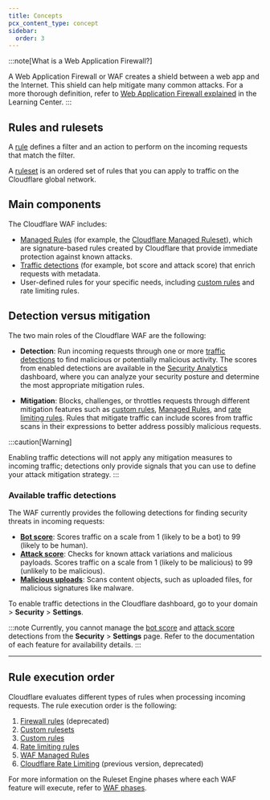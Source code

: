 ```yaml
---
title: Concepts
pcx_content_type: concept
sidebar:
  order: 3
---
```



<Render file="waf-intro" />

:::note[What is a Web Application Firewall?]

A Web Application Firewall or WAF creates a shield between a web app and the Internet. This shield can help mitigate many common attacks. For a more thorough definition, refer to [Web Application Firewall explained](https://www.cloudflare.com/learning/ddos/glossary/web-application-firewall-waf/) in the Learning Center.
:::

## Rules and rulesets

A [rule](/ruleset-engine/about/rules/) defines a filter and an action to perform on the incoming requests that match the filter.

A [ruleset](/ruleset-engine/about/rulesets/) is an ordered set of rules that you can apply to traffic on the Cloudflare global network.

## Main components

The Cloudflare WAF includes:

- [Managed Rules](/waf/managed-rules/) (for example, the [Cloudflare Managed Ruleset](/waf/managed-rules/reference/cloudflare-managed-ruleset/)), which are signature-based rules created by Cloudflare that provide immediate protection against known attacks.
- [Traffic detections](/waf/detections/) (for example, bot score and attack score) that enrich requests with metadata.
- User-defined rules for your specific needs, including [custom rules](/waf/custom-rules/) and <GlossaryTooltip term="rate limiting" link="/waf/rate-limiting-rules/">rate limiting rules</GlossaryTooltip>.

## Detection versus mitigation

The two main roles of the Cloudflare WAF are the following:

- **Detection**: Run incoming requests through one or more [traffic detections](/waf/detections/) to find malicious or potentially malicious activity. The scores from enabled detections are available in the [Security Analytics](/waf/analytics/security-analytics/) dashboard, where you can analyze your security posture and determine the most appropriate mitigation rules.

- **Mitigation**: Blocks, challenges, or throttles requests through different mitigation features such as [custom rules](/waf/custom-rules/), [Managed Rules](/waf/managed-rules/), and [rate limiting rules](/waf/rate-limiting-rules/). Rules that mitigate traffic can include scores from traffic scans in their expressions to better address possibly malicious requests.

:::caution[Warning]

Enabling traffic detections will not apply any mitigation measures to incoming traffic; detections only provide signals that you can use to define your attack mitigation strategy.
:::

### Available traffic detections

The WAF currently provides the following detections for finding security threats in incoming requests:

- [**Bot score**](/bots/concepts/bot-score/): Scores traffic on a scale from 1 (likely to be a bot) to 99 (likely to be human).
- [**Attack score**](/waf/detections/attack-score/): Checks for known attack variations and malicious payloads. Scores traffic on a scale from 1 (likely to be malicious) to 99 (unlikely to be malicious).
- [**Malicious uploads**](/waf/detections/malicious-uploads/): Scans content objects, such as uploaded files, for malicious signatures like malware.

To enable traffic detections in the Cloudflare dashboard, go to your domain > **Security** > **Settings**.

:::note
Currently, you cannot manage the [bot score](/bots/concepts/bot-score/) and [attack score](/waf/detections/attack-score/) detections from the **Security** > **Settings** page. Refer to the documentation of each feature for availability details.
:::

---

## Rule execution order

Cloudflare evaluates different types of rules when processing incoming requests. The rule execution order is the following:

1. [Firewall rules](/firewall/cf-firewall-rules/) (deprecated)
2. [Custom rulesets](/waf/custom-rules/custom-rulesets/)
3. [Custom rules](/waf/custom-rules/)
4. [Rate limiting rules](/waf/rate-limiting-rules/)
5. [WAF Managed Rules](/waf/managed-rules/)
6. [Cloudflare Rate Limiting](/waf/reference/legacy/old-rate-limiting/) (previous version, deprecated)

For more information on the Ruleset Engine phases where each WAF feature will execute, refer to [WAF phases](/waf/reference/phases/).
